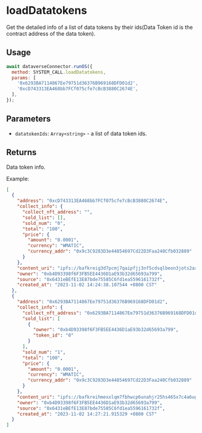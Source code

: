 # loadDatatokens

Get the detailed info of a list of data tokens by their ids(Data Token id is the contract address of the data token).

## Usage

```js
await dataverseConnector.runOS({
  method: SYSTEM_CALL.loadDatatokens,
  params: [
    '0x6293BA7114867Ee79751d36376B969168DFD01d2',
    '0xcD743313EA468bb7FCf075cfe7cBcB3880C2674E',
  ],
});
```

## Parameters

- `datatokenIds`: `Array<string>` - a list of data token ids.

## Returns

Data token info.

Example:

```json
[
  {
    "address": "0xcD743313EA468bb7FCf075cfe7cBcB3880C2674E",
    "collect_info": {
      "collect_nft_address": "",
      "sold_list": [],
      "sold_num": "0",
      "total": "100",
      "price": {
        "amount": "0.0001",
        "currency": "WMATIC",
        "currency_addr": "0x9c3C9283D3e44854697Cd22D3Faa240Cfb032889"
      }
    },
    "content_uri": "ipfs://bafkreig3d7pcmj7qaipfjj3nf5cdsqlbeon3jots2ax5jjv4yomwrlinu4",
    "owner": "0xb4D93398f6F3FB5EE4436D1aE93b32d65693a799",
    "source": "0x6431eBEfE13E87bde75585C6fd1ea5596161732f",
    "created_at": "2023-11-02 14:24:38.107544 +0800 CST"
  },
  {
    "address": "0x6293BA7114867Ee79751d36376B969168DFD01d2",
    "collect_info": {
      "collect_nft_address": "0x6293BA7114867Ee79751d36376B969168DFD01d2",
      "sold_list": [
        {
          "owner": "0xb4D93398f6F3FB5EE4436D1aE93b32d65693a799",
          "token_id": "0"
        }
      ],
      "sold_num": "1",
      "total": "100",
      "price": {
        "amount": "0.0001",
        "currency": "WMATIC",
        "currency_addr": "0x9c3C9283D3e44854697Cd22D3Faa240Cfb032889"
      }
    },
    "content_uri": "ipfs://bafkreihmexxlqm7fbhwcp6unahjr25hs465x7c4a6ugljx6gmvp2fl4joy",
    "owner": "0xb4D93398f6F3FB5EE4436D1aE93b32d65693a799",
    "source": "0x6431eBEfE13E87bde75585C6fd1ea5596161732f",
    "created_at": "2023-11-02 14:27:21.915329 +0800 CST"
  }
]
```
